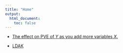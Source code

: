```yaml
---
title: "Home"
output:
  html_document:
    toc: false
---
```


- [The effect on PVE of $Y$ as you add more variables $X$.](confounding.html)

- [LDAK](ldak.html)
